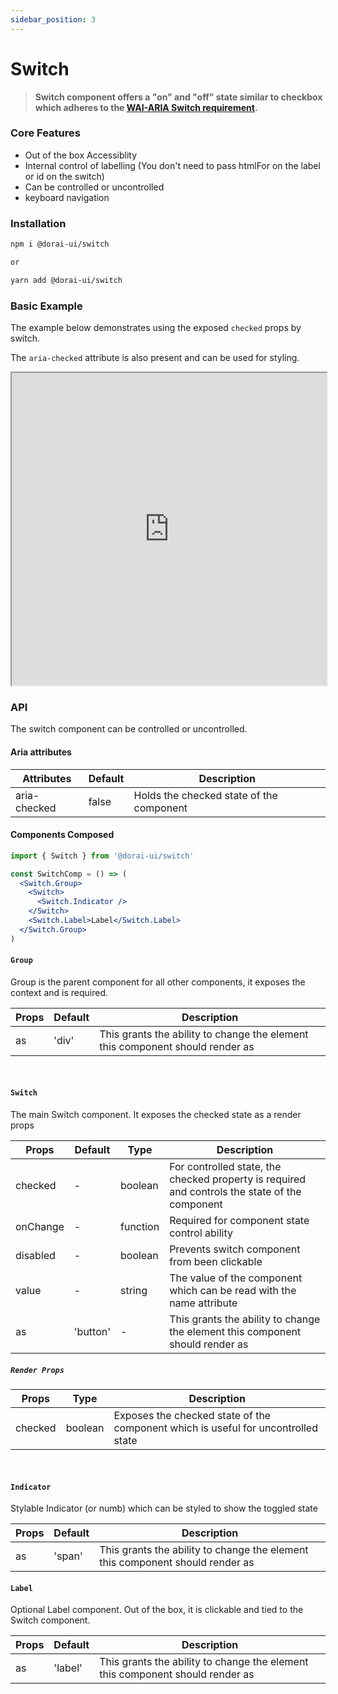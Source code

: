 ```yaml
---
sidebar_position: 3
---
```


# Switch

> **Switch component offers a "on" and "off" state similar to checkbox which adheres to the [WAI-ARIA Switch requirement](https://www.w3.org/TR/wai-aria-practices-1.2/#switch).**

### Core Features

- Out of the box Accessiblity
- Internal control of labelling (You don't need to pass htmlFor on the label or id on the switch)
- Can be controlled or uncontrolled
- keyboard navigation

### Installation

```sh
npm i @dorai-ui/switch

or

yarn add @dorai-ui/switch
```

### Basic Example

The example below demonstrates using the exposed `checked` props by switch.

The `aria-checked` attribute is also present and can be used for styling.

<iframe
  src="https://codesandbox.io/embed/elegant-gates-c5jvd?fontsize=13&hidenavigation=1&theme=dark&view='editor+preview'"
  width='100%'
  height='500px'
  border='0'
  borderRadius='10px'
  overflow='hidden'
  title='elegant-gates-c5jvd'
  allow='accelerometer; ambient-light-sensor; camera; encrypted-media; geolocation; gyroscope; hid; microphone; midi; payment; usb; vr; xr-spatial-tracking'
  sandbox='allow-forms allow-modals allow-popups allow-presentation allow-same-origin allow-scripts'
></iframe>

### API

The switch component can be controlled or uncontrolled.

#### Aria attributes

| Attributes   | Default | Description                              |
| ------------ | ------- | ---------------------------------------- |
| aria-checked | false   | Holds the checked state of the component |

#### Components Composed

```jsx
import { Switch } from '@dorai-ui/switch'

const SwitchComp = () => (
  <Switch.Group>
    <Switch>
      <Switch.Indicator />
    </Switch>
    <Switch.Label>Label</Switch.Label>
  </Switch.Group>
)
```

#### `Group`

Group is the parent component for all other components, it exposes the context and is required.

| Props | Default | Description                                                                   |
| ----- | ------- | ----------------------------------------------------------------------------- |
| as    | 'div'   | This grants the ability to change the element this component should render as |

<br />

#### `Switch`

The main Switch component. It exposes the checked state as a render props

| Props    | Default  | Type     | Description                                                                                    |
| -------- | -------- | -------- | ---------------------------------------------------------------------------------------------- |
| checked  | -        | boolean  | For controlled state, the checked property is required and controls the state of the component |
| onChange | -        | function | Required for component state control ability                                                   |
| disabled | -        | boolean  | Prevents switch component from been clickable                                                  |
| value    | -        | string   | The value of the component which can be read with the name attribute                           |
| as       | 'button' | -        | This grants the ability to change the element this component should render as                  |

##### `Render Props`

| Props   | Type    | Description                                                                       |
| ------- | ------- | --------------------------------------------------------------------------------- |
| checked | boolean | Exposes the checked state of the component which is useful for uncontrolled state |

<br />

#### `Indicator`

Stylable Indicator (or numb) which can be styled to show the toggled state

| Props | Default | Description                                                                   |
| ----- | ------- | ----------------------------------------------------------------------------- |
| as    | 'span'  | This grants the ability to change the element this component should render as |

#### `Label`

Optional Label component. Out of the box, it is clickable and tied to the Switch component.

| Props | Default | Description                                                                   |
| ----- | ------- | ----------------------------------------------------------------------------- |
| as    | 'label' | This grants the ability to change the element this component should render as |
